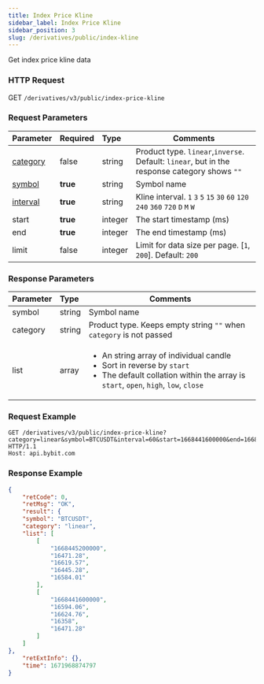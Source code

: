 ```yaml
---
title: Index Price Kline
sidebar_label: Index Price Kline
sidebar_position: 3
slug: /derivatives/public/index-kline
---
```


Get index price kline data

### HTTP Request
GET `/derivatives/v3/public/index-price-kline`

### Request Parameters
| Parameter | Required | Type | Comments|
|:----- |:-------|:-----|------ |
|[category](../enum#category) |false |string |Product type. `linear`,`inverse`. Default: `linear`, but in the response category shows `""`|
|[symbol](../enum#symbol) |<b>true</b> |string |Symbol name|
|[interval](../enum#interval) |<b>true</b> |string |Kline interval. `1` `3` `5` `15` `30` `60` `120` `240` `360` `720` `D` `M` `W`  |
|start |<b>true</b> |integer |The start timestamp (ms)|
|end |<b>true</b> |integer |The end timestamp (ms)|
|limit |false |integer |Limit for data size per page. [`1`, `200`]. Default: `200`|

### Response Parameters
| Parameter | Type | Comments|
|:----- |:-----|----- |
|symbol |string |Symbol name |
|category |string |Product type. Keeps empty string `""` when `category` is not passed |
|list |array |<ul><li>An string array of individual candle</li><li>Sort in reverse by `start`</li><li>The default collation within the array is `start`, `open`, `high`, `low`, `close`</li> </ul>|

### Request Example

<Tabs>
<TabItem value="console-linear" label="linear">

```http
GET /derivatives/v3/public/index-price-kline?category=linear&symbol=BTCUSDT&interval=60&start=1668441600000&end=1668528000000&limit=2 HTTP/1.1
Host: api.bybit.com
```

</TabItem>
</Tabs>

### Response Example

<Tabs>
<TabItem value="js linear" label="linear">

```json
{
    "retCode": 0,
    "retMsg": "OK",
    "result": {
    "symbol": "BTCUSDT",
    "category": "linear",
    "list": [
        [
            "1668445200000",
            "16471.28",
            "16619.57",
            "16445.28",
            "16584.01"
        ],
        [
            "1668441600000",
            "16594.06",
            "16624.76",
            "16358",
            "16471.28"
        ]
    ]
},
    "retExtInfo": {},
    "time": 1671968874797
}
```
</TabItem>
</Tabs>